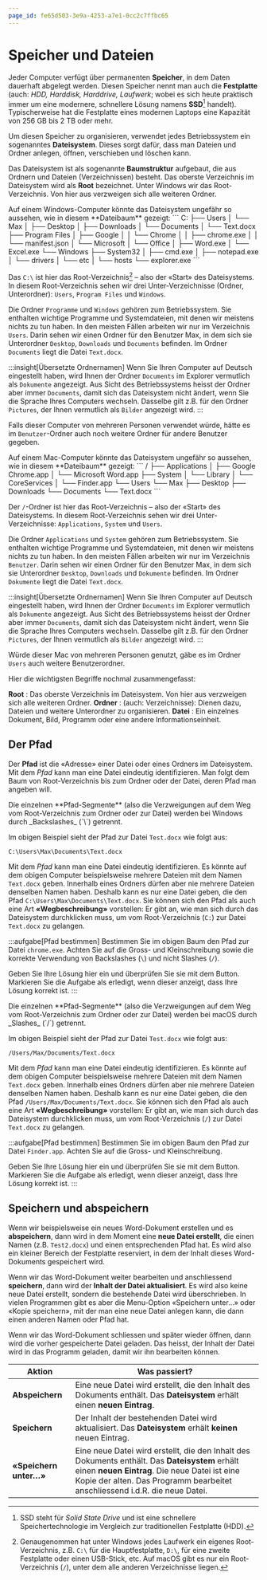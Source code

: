 ```yaml
---
page_id: fe65d503-3e9a-4253-a7e1-0cc2c7ffbc65
---
```



# Speicher und Dateien
Jeder Computer verfügt über permanenten **Speicher**, in dem Daten dauerhaft abgelegt werden. Diesen Speicher nennt man auch die **Festplatte** (auch: _HDD, Harddisk, Harddrive, Laufwerk_; wobei es sich heute praktisch immer um eine modernere, schnellere Lösung namens **SSD**[^1] handelt). Typischerweise hat die Festplatte eines modernen Laptops eine Kapazität von 256 GB bis 2 TB oder mehr.

Um diesen Speicher zu organisieren, verwendet jedes Betriebssystem ein sogenanntes **Dateisystem**. Dieses sorgt dafür, dass man Dateien und Ordner anlegen, öffnen, verschieben und löschen kann.

Das Dateisystem ist als sogenannte **Baumstruktur** aufgebaut, die aus Ordnern und Dateien (Verzeichnissen) besteht. Das oberste Verzeichnis im Dateisystem wird als **Root** bezeichnet. Unter Windows wir das Root-Verzeichnis. Von hier aus verzweigen sich alle weiteren Ordner.

<OsTabs>
<TabItem value="win">   
Auf einem Windows-Computer könnte das Dateisystem ungefähr so aussehen, wie in diesem **Dateibaum** gezeigt:
```
C:
├── Users
│   └── Max
│       ├── Desktop
│       ├── Downloads
│       └── Documents
│           └── Text.docx
├── Program Files
│   ├── Google
│   │   └── Chrome
│   │       ├── chrome.exe
│   │       └── manifest.json
│   └── Microsoft
│       └── Office
│           ├── Word.exe
│           └── Excel.exe
└── Windows
    ├── System32
    │   ├── cmd.exe
    │   ├── notepad.exe
    │   └── drivers
    │       └── etc
    │           └── hosts
    └── explorer.exe
```

Das `C:\` ist hier das Root-Verzeichnis[^2] – also der «Start» des Dateisystems. In diesem Root-Verzeichnis sehen wir drei Unter-Verzeichnisse (Ordner, Unterordner): `Users`, `Program Files` und `Windows`.

Die Ordner `Programme` und `Windows` gehören zum Betriebssystem. Sie enthalten wichtige Programme und Systemdateien, mit denen wir meistens nichts zu tun haben. In den meisten Fällen arbeiten wir nur im Verzeichnis `Users`. Darin sehen wir einen Ordner für den Benutzer Max, in dem sich sie Unterordner `Desktop`, `Downloads` und `Documents` befinden. Im Ordner `Documents` liegt die Datei `Text.docx`. 

:::insight[Übersetzte Ordnernamen]
Wenn Sie Ihren Computer auf Deutsch eingestellt haben, wird Ihnen der Ordner `Documents` im Explorer vermutlich als `Dokumente` angezeigt. Aus Sicht des Betriebssystems heisst der Ordner aber immer `Documents`, damit sich das Dateisystem nicht ändert, wenn Sie die Sprache Ihres Computers wechseln. Dasselbe gilt z.B. für den Ordner `Pictures`, der Ihnen vermutlich als `Bilder` angezeigt wird.
:::

Falls dieser Computer von mehreren Personen verwendet würde, hätte es im `Benutzer`-Ordner auch noch weitere Ordner für andere Benutzer gegeben.
</TabItem>

<TabItem value="mac">
Auf einem Mac-Computer könnte das Dateisystem ungefähr so aussehen, wie in diesem **Dateibaum** gezeigt:
```
/
├── Applications
│   ├── Google Chrome.app
│   └── Microsoft Word.app
├── System
│   └── Library
│       └── CoreServices
│           └── Finder.app
└── Users
    └── Max
        ├── Desktop
        ├── Downloads
        └── Documents
            └── Text.docx
```

Der `/`-Ordner ist hier das Root-Verzeichnis – also der «Start» des Dateisystems. In diesem Root-Verzeichnis sehen wir drei Unter-Verzeichnisse: `Applications`, `System` und `Users`.

Die Ordner `Applications` und `System` gehören zum Betriebssystem. Sie enthalten wichtige Programme und Systemdateien, mit denen wir meistens nichts zu tun haben.  In den meisten Fällen arbeiten wir nur im Verzeichnis `Benutzer`. Darin sehen wir einen Ordner für den Benutzer Max, in dem sich sie Unterordner `Desktop`, `Downloads` und `Dokumente` befinden. Im Ordner `Dokumente` liegt die Datei `Text.docx`. 

:::insight[Übersetzte Ordnernamen]
Wenn Sie Ihren Computer auf Deutsch eingestellt haben, wird Ihnen der Ordner `Documents` im Explorer vermutlich als `Dokumente` angezeigt. Aus Sicht des Betriebssystems heisst der Ordner aber immer `Documents`, damit sich das Dateisystem nicht ändert, wenn Sie die Sprache Ihres Computers wechseln. Dasselbe gilt z.B. für den Ordner `Pictures`, der Ihnen vermutlich als `Bilder` angezeigt wird.
:::

Würde dieser Mac von mehreren Personen genutzt, gäbe es im Ordner `Users` auch weitere Benutzerordner.
</TabItem>
</OsTabs>

Hier die wichtigsten Begriffe nochmal zusammengefasst:

**Root**
: Das oberste Verzeichnis im Dateisystem. Von hier aus verzweigen sich alle weiteren Ordner.
**Ordner** 
: (auch: Verzeichnisse): Dienen dazu, Dateien und weitere Unterordner zu organisieren.
**Datei**
: Ein einzelnes Dokument, Bild, Programm oder eine andere Informationseinheit.

## Der Pfad
Der **Pfad** ist die «Adresse» einer Datei oder eines Ordners im Dateisystem. Mit dem _Pfad_ kann man eine Datei eindeutig identifizieren. Man folgt dem Baum von Root-Verzeichnis bis zum Ordner oder der Datei, deren Pfad man angeben will.

<OsTabs>
<TabItem value="win">
Die einzelnen **Pfad-Segmente** (also die Verzweigungen auf dem Weg vom Root-Verzeichnis zum Ordner oder zur Datei) werden bei Windows durch _Backslashes_ (`\`) getrennt.

Im obigen Beispiel sieht der Pfad zur Datei `Test.docx` wie folgt aus:

```
C:\Users\Max\Documents\Text.docx
```

Mit dem _Pfad_ kann man eine Datei eindeutig identifizieren. Es könnte auf dem obigen Computer beispielsweise mehrere Dateien mit dem Namen `Text.docx` geben. Innerhalb eines Ordners dürfen aber nie mehrere Dateien denselben Namen haben. Deshalb kann es nur eine Datei geben, die den Pfad `C:\Users\Max\Documents\Text.docx`. Sie können sich den Pfad als auch eine Art **«Wegbeschreibung»** vorstellen: Er gibt an, wie man sich durch das Dateisystem durchklicken muss, um vom Root-Verzeichnis (`C:`) zur Datei `Text.docx` zu gelangen.

:::aufgabe[Pfad bestimmen]
<TaskState id="018d232b-550d-4682-91f7-5bcc687d28ad" />
Bestimmen Sie im obigen Baum den Pfad zur Datei `chrome.exe`. Achten Sie auf die Gross- und Kleinschreibung sowie die korrekte Verwendung von Backslashes (`\`) und nicht Slashes (`/`).

Geben Sie Ihre Lösung hier ein und überprüfen Sie sie mit dem Button. Markieren Sie die Aufgabe als erledigt, wenn dieser anzeigt, dass Ihre Lösung korrekt ist.
<String id="e726160f-f04c-4aed-af40-c679b9bc1ccc" inputWidth="25em" solution="C:\Program Files\Google\Chrome\chrome.exe" />
:::
</TabItem>

<TabItem value="mac">
Die einzelnen **Pfad-Segmente** (also die Verzweigungen auf dem Weg vom Root-Verzeichnis zum Ordner oder zur Datei) werden bei macOS durch _Slashes_ (`/`) getrennt.

Im obigen Beispiel sieht der Pfad zur Datei `Test.docx` wie folgt aus:

```
/Users/Max/Documents/Text.docx
```

Mit dem _Pfad_ kann man eine Datei eindeutig identifizieren. Es könnte auf dem obigen Computer beispielsweise mehrere Dateien mit dem Namen `Text.docx` geben. Innerhalb eines Ordners dürfen aber nie mehrere Dateien denselben Namen haben. Deshalb kann es nur eine Datei geben, die den Pfad `/Users/Max/Documents/Text.docx`. Sie können sich den Pfad als auch eine Art **«Wegbeschreibung»** vorstellen: Er gibt an, wie man sich durch das Dateisystem durchklicken muss, um vom Root-Verzeichnis (`/`) zur Datei `Text.docx` zu gelangen.

:::aufgabe[Pfad bestimmen]
<TaskState id="018d232b-550d-4682-91f7-5bcc687d28ad" />
Bestimmen Sie im obigen Baum den Pfad zur Datei `Finder.app`. Achten Sie auf die Gross- und Kleinschreibung.

Geben Sie Ihre Lösung hier ein und überprüfen Sie sie mit dem Button. Markieren Sie die Aufgabe als erledigt, wenn dieser anzeigt, dass Ihre Lösung korrekt ist.
<String id="4ff12db9-dfd7-4f83-aac1-b7f8db54e7c8" inputWidth="25em" solution="/System/Library/CoreServices/Finder.app" />
:::
</TabItem>
</OsTabs>

## Speichern und abspeichern
Wenn wir beispielsweise ein neues Word-Dokument erstellen und es **abspeichern**, dann wird in dem Moment eine **neue Datei erstellt**, die einen Namen (z.B. `Test2.docx`) und einen entsprechenden Pfad hat. Es wird also ein kleiner Bereich der Festplatte reserviert, in dem der Inhalt dieses Word-Dokuments gespeichert wird.

Wenn wir das Word-Dokument weiter bearbeiten und anschliessend **speichern**, dann wird der **Inhalt der Datei aktualisiert**. Es wird also keine neue Datei erstellt, sondern die bestehende Datei wird überschrieben. In vielen Programmen gibt es aber die Menu-Option «Speichern unter…» oder «Kopie speichern», mit der man eine neue Datei anlegen kann, die dann einen anderen Namen oder Pfad hat.

Wenn wir das Word-Dokument schliessen und später wieder öffnen, dann wird die vorher gespeicherte Datei geladen. Das heisst, der Inhalt der Datei wird in das Programm geladen, damit wir ihn bearbeiten können.

| Aktion | Was passiert? |
| --- | --- |
| **Abspeichern** | Eine neue Datei wird erstellt, die den Inhalt des Dokuments enthält. Das **Dateisystem** erhält einen **neuen Eintrag**. |
| **Speichern** | Der Inhalt der bestehenden Datei wird aktualisiert. Das **Dateisystem** erhält **keinen** neuen Eintrag. |
| **«Speichern unter…»** | Eine neue Datei wird erstellt, die den Inhalt des Dokuments enthält. Das **Dateisystem** erhält einen **neuen Eintrag**. Die neue Datei ist eine Kopie der alten. Das Programm bearbeitet anschliessend i.d.R. die neue Datei. |

[^1]: SSD steht für _Solid State Drive_ und ist eine schnellere Speichertechnologie im Vergleich zur traditionellen Festplatte (HDD).
[^2]: Genaugenommen hat unter Windows jedes Laufwerk ein eigenes Root-Verzeichnis, z.B. `C:\` für die Hauptfestplatte, `D:\`, für eine zweite Festplatte oder einen USB-Stick, etc. Auf macOS gibt es nur ein Root-Verzeichnis (`/`), unter dem alle anderen Verzeichnisse liegen.